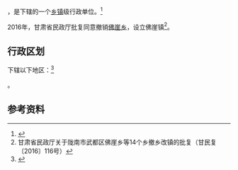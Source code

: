 {{中国乡级行政区|62/12/02/213/000}}

'''{{PAGENAMEBASE}}'''，是{{PRC admin/fullname|62/12/02/213/000|3}}下辖的一个[[乡镇|乡镇]]级行政单位。<ref>{{PRC admin/ref sgc|{{PRC admin/parent|62/12/02/213/000}}}}</ref>

2016年，甘肃省民政厅批复同意撤销[[佛崖乡|佛崖乡]]，设立佛崖镇<ref>甘肃省民政厅关于陇南市武都区佛崖乡等14个乡撤乡改镇的批复（甘民复〔2016〕116号）</ref>。

== 行政区划 ==

{{PAGENAMEBASE}}下辖以下地区：<ref>{{PRC admin/ref sgc|62/12/02/213/000}}</ref>

{{PRC admin/children|62/12/02/213/000}}。

== 参考资料 ==

{{reflist}}

{{行政区划小作品}}
{{PRC admin/navcat|62/12/02/213/000}}